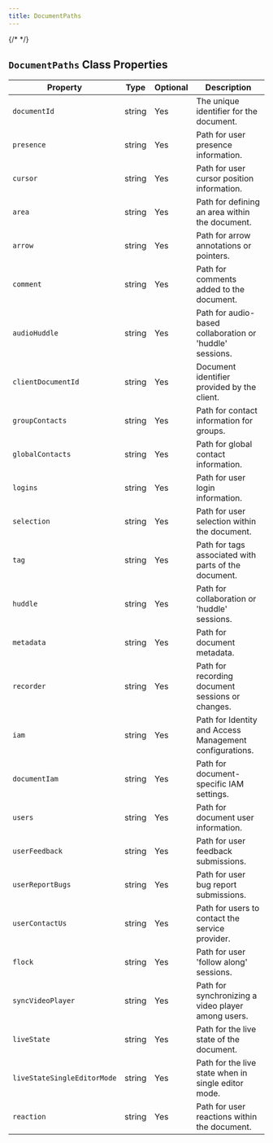 ```yaml
---
title: DocumentPaths
---
```

{/* <script>var SUPERFLOW_TOOLBAR_API_KEY="aU1MxKP0rca2UXwKi8bl"; var SUPERFLOW_TOOLBAR_PROJECT_ID="8447060215973283";</script> */}


## `DocumentPaths` Class Properties

| Property                           | Type    | Optional | Description                                                  |
|------------------------------------|---------|----------|--------------------------------------------------------------|
| `documentId`                       | string  | Yes      | The unique identifier for the document.                      |
| `presence`                         | string  | Yes      | Path for user presence information.                          |
| `cursor`                           | string  | Yes      | Path for user cursor position information.                   |
| `area`                             | string  | Yes      | Path for defining an area within the document.               |
| `arrow`                            | string  | Yes      | Path for arrow annotations or pointers.                      |
| `comment`                          | string  | Yes      | Path for comments added to the document.                     |
| `audioHuddle`                      | string  | Yes      | Path for audio-based collaboration or 'huddle' sessions.     |
| `clientDocumentId`                 | string  | Yes      | Document identifier provided by the client.                  |
| `groupContacts`                    | string  | Yes      | Path for contact information for groups.                     |
| `globalContacts`                   | string  | Yes      | Path for global contact information.                         |
| `logins`                           | string  | Yes      | Path for user login information.                             |
| `selection`                        | string  | Yes      | Path for user selection within the document.                 |
| `tag`                              | string  | Yes      | Path for tags associated with parts of the document.         |
| `huddle`                           | string  | Yes      | Path for collaboration or 'huddle' sessions.                 |
| `metadata`                         | string  | Yes      | Path for document metadata.                                  |
| `recorder`                         | string  | Yes      | Path for recording document sessions or changes.             |
| `iam`                              | string  | Yes      | Path for Identity and Access Management configurations.      |
| `documentIam`                      | string  | Yes      | Path for document-specific IAM settings.                     |
| `users`                            | string  | Yes      | Path for document user information.                          |
| `userFeedback`                     | string  | Yes      | Path for user feedback submissions.                          |
| `userReportBugs`                   | string  | Yes      | Path for user bug report submissions.                        |
| `userContactUs`                    | string  | Yes      | Path for users to contact the service provider.              |
| `flock`                            | string  | Yes      | Path for user 'follow along' sessions.                       |
| `syncVideoPlayer`                  | string  | Yes      | Path for synchronizing a video player among users.           |
| `liveState`                        | string  | Yes      | Path for the live state of the document.                     |
| `liveStateSingleEditorMode`        | string  | Yes      | Path for the live state when in single editor mode.          |
| `reaction`                         | string  | Yes      | Path for user reactions within the document.                 |
